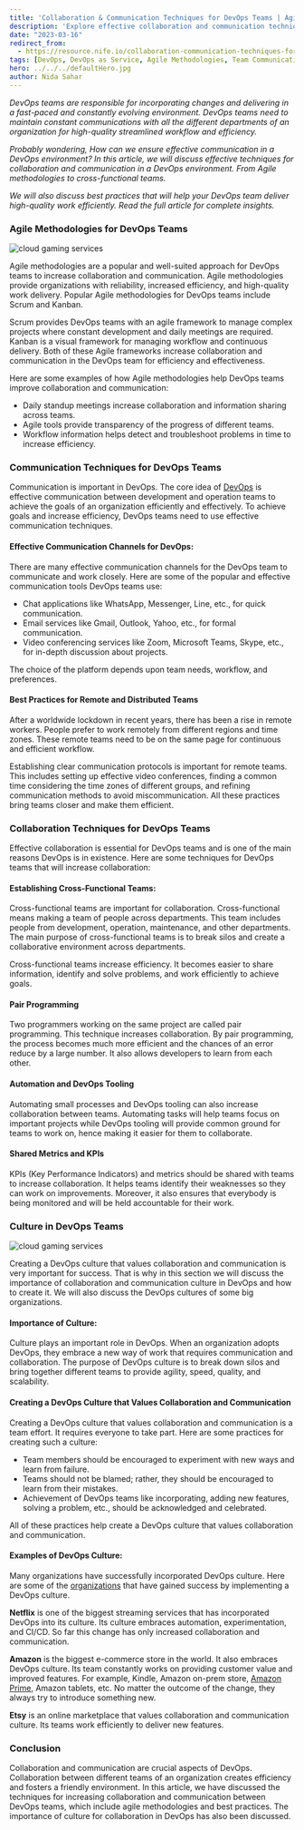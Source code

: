 ```yaml
---
title: 'Collaboration & Communication Techniques for DevOps Teams | Agile Methodologies and Culture'
description: 'Explore effective collaboration and communication techniques for DevOps teams. Learn how Agile methodologies, communication channels, and DevOps culture can enhance team efficiency and productivity.'
date: "2023-03-16"
redirect_from: 
  - https://resource.nife.io/collaboration-communication-techniques-for-devops-teams-agile-methodologies-and-culture/
tags: [DevOps, DevOps as Service, Agile Methodologies, Team Communication]
hero: ../../../defaultHero.jpg
author: Nida Sahar
---
```


_DevOps teams are responsible for incorporating changes and delivering in a fast-paced and constantly evolving environment. DevOps teams need to maintain constant communications with all the different departments of an organization for high-quality streamlined workflow and efficiency._

_Probably wondering, How can we ensure effective communication in a DevOps environment? In this article, we will discuss effective techniques for collaboration and communication in a DevOps environment. From Agile methodologies to cross-functional teams._

_We will also discuss best practices that will help your DevOps team deliver high-quality work efficiently. Read the full article for complete insights._

### **Agile Methodologies for DevOps Teams**

![cloud gaming services](https://raw.githubusercontent.com/nifetency/nife-blog-content/main/blog/img/Cloud-gaming-services.png)
<br/>



Agile methodologies are a popular and well-suited approach for DevOps teams to increase collaboration and communication. Agile methodologies provide organizations with reliability, increased efficiency, and high-quality work delivery. Popular Agile methodologies for DevOps teams include Scrum and Kanban.

Scrum provides DevOps teams with an agile framework to manage complex projects where constant development and daily meetings are required. Kanban is a visual framework for managing workflow and continuous delivery. Both of these Agile frameworks increase collaboration and communication in the DevOps team for efficiency and effectiveness.

Here are some examples of how Agile methodologies help DevOps teams improve collaboration and communication:

- Daily standup meetings increase collaboration and information sharing across teams.
- Agile tools provide transparency of the progress of different teams.
- Workflow information helps detect and troubleshoot problems in time to increase efficiency.

### **Communication Techniques for DevOps Teams**

Communication is important in DevOps. The core idea of [DevOps](/blog/devops-vs-agile-vs-traditional-it-which-is-better/) is effective communication between development and operation teams to achieve the goals of an organization efficiently and effectively. To achieve goals and increase efficiency, DevOps teams need to use effective communication techniques.

#### **Effective Communication Channels for DevOps:**

There are many effective communication channels for the DevOps team to communicate and work closely. Here are some of the popular and effective communication tools DevOps teams use:

- Chat applications like WhatsApp, Messenger, Line, etc., for quick communication.
- Email services like Gmail, Outlook, Yahoo, etc., for formal communication.
- Video conferencing services like Zoom, Microsoft Teams, Skype, etc., for in-depth discussion about projects.

The choice of the platform depends upon team needs, workflow, and preferences.

#### **Best Practices for Remote and Distributed Teams**

After a worldwide lockdown in recent years, there has been a rise in remote workers. People prefer to work remotely from different regions and time zones. These remote teams need to be on the same page for continuous and efficient workflow.

Establishing clear communication protocols is important for remote teams. This includes setting up effective video conferences, finding a common time considering the time zones of different groups, and refining communication methods to avoid miscommunication. All these practices bring teams closer and make them efficient.

### **Collaboration Techniques for DevOps Teams**

Effective collaboration is essential for DevOps teams and is one of the main reasons DevOps is in existence. Here are some techniques for DevOps teams that will increase collaboration:

#### **Establishing Cross-Functional Teams:**

Cross-functional teams are important for collaboration. Cross-functional means making a team of people across departments. This team includes people from development, operation, maintenance, and other departments. The main purpose of cross-functional teams is to break silos and create a collaborative environment across departments.

Cross-functional teams increase efficiency. It becomes easier to share information, identify and solve problems, and work efficiently to achieve goals.

#### **Pair Programming**

Two programmers working on the same project are called pair programming. This technique increases collaboration. By pair programming, the process becomes much more efficient and the chances of an error reduce by a large number. It also allows developers to learn from each other.

#### **Automation and DevOps Tooling**

Automating small processes and DevOps tooling can also increase collaboration between teams. Automating tasks will help teams focus on important projects while DevOps tooling will provide common ground for teams to work on, hence making it easier for them to collaborate.

#### **Shared Metrics and KPIs**

KPIs (Key Performance Indicators) and metrics should be shared with teams to increase collaboration. It helps teams identify their weaknesses so they can work on improvements. Moreover, it also ensures that everybody is being monitored and will be held accountable for their work.

### **Culture in DevOps Teams**

![cloud gaming services](https://raw.githubusercontent.com/nifetency/nife-blog-content/main/blog/img/Cloud-gaming-services.png)
<br/>



Creating a DevOps culture that values collaboration and communication is very important for success. That is why in this section we will discuss the importance of collaboration and communication culture in DevOps and how to create it. We will also discuss the DevOps cultures of some big organizations.

#### **Importance of Culture:**

Culture plays an important role in DevOps. When an organization adopts DevOps, they embrace a new way of work that requires communication and collaboration. The purpose of DevOps culture is to break down silos and bring together different teams to provide agility, speed, quality, and scalability.

#### **Creating a DevOps Culture that Values Collaboration and Communication**

Creating a DevOps culture that values collaboration and communication is a team effort. It requires everyone to take part. Here are some practices for creating such a culture:

- Team members should be encouraged to experiment with new ways and learn from failure.
- Teams should not be blamed; rather, they should be encouraged to learn from their mistakes.
- Achievement of DevOps teams like incorporating, adding new features, solving a problem, etc., should be acknowledged and celebrated.

All of these practices help create a DevOps culture that values collaboration and communication.

#### **Examples of DevOps Culture:**

Many organizations have successfully incorporated DevOps culture. Here are some of the [organizations](/blog/8-reasons-why-modern-businesses-should-adapt-to-devops/) that have gained success by implementing a DevOps culture.

**Netflix** is one of the biggest streaming services that has incorporated DevOps into its culture. Its culture embraces automation, experimentation, and CI/CD. So far this change has only increased collaboration and communication.

**Amazon** is the biggest e-commerce store in the world. It also embraces DevOps culture. Its team constantly works on providing customer value and improved features. For example, Kindle, Amazon on-prem store, [Amazon Prime](https://en.wikipedia.org/wiki/Amazon_Prime_Video), Amazon tablets, etc. No matter the outcome of the change, they always try to introduce something new.

**Etsy** is an online marketplace that values collaboration and communication culture. Its teams work efficiently to deliver new features.

### **Conclusion**

Collaboration and communication are crucial aspects of DevOps. Collaboration between different teams of an organization creates efficiency and fosters a friendly environment. In this article, we have discussed the techniques for increasing collaboration and communication between DevOps teams, which include agile methodologies and best practices. The importance of culture for collaboration in DevOps has also been discussed.
